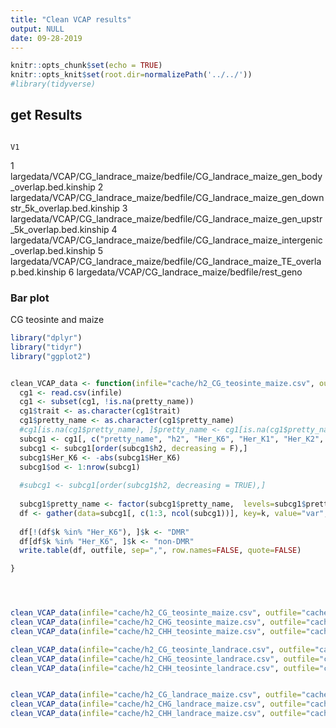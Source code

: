 ```yaml
---
title: "Clean VCAP results"
output: NULL
date: 09-28-2019
---
```



```r
knitr::opts_chunk$set(echo = TRUE) 
knitr::opts_knit$set(root.dir=normalizePath('../../')) 
#library(tidyverse)
```


## get Results
                                                                                             V1
1       largedata/VCAP/CG_landrace_maize/bedfile/CG_landrace_maize_gen_body_overlap.bed.kinship
2 largedata/VCAP/CG_landrace_maize/bedfile/CG_landrace_maize_gen_downstr_5k_overlap.bed.kinship
3   largedata/VCAP/CG_landrace_maize/bedfile/CG_landrace_maize_gen_upstr_5k_overlap.bed.kinship
4     largedata/VCAP/CG_landrace_maize/bedfile/CG_landrace_maize_intergenic_overlap.bed.kinship
5             largedata/VCAP/CG_landrace_maize/bedfile/CG_landrace_maize_TE_overlap.bed.kinship
6                                            largedata/VCAP/CG_landrace_maize/bedfile/rest_geno


### Bar plot

CG teosinte and maize
```r

library("dplyr")
library("tidyr")
library("ggplot2")


clean_VCAP_data <- function(infile="cache/h2_CG_teosinte_maize.csv", outfile="cache/h2_CG_teosinte_maize_cleaned.csv"){
  cg1 <- read.csv(infile)
  cg1 <- subset(cg1, !is.na(pretty_name))
  cg1$trait <- as.character(cg1$trait)
  cg1$pretty_name <- as.character(cg1$pretty_name)
  #cg1[is.na(cg1$pretty_name), ]$pretty_name <- cg1[is.na(cg1$pretty_name), ]$trait
  subcg1 <- cg1[, c("pretty_name", "h2", "Her_K6", "Her_K1", "Her_K2", "Her_K3", "Her_K4", "Her_K5")]
  subcg1 <- subcg1[order(subcg1$h2, decreasing = F),]
  subcg1$Her_K6 <- -abs(subcg1$Her_K6)
  subcg1$od <- 1:nrow(subcg1)
  
  #subcg1 <- subcg1[order(subcg1$h2, decreasing = TRUE),]
  
  subcg1$pretty_name <- factor(subcg1$pretty_name,  levels=subcg1$pretty_name)
  df <- gather(data=subcg1[, c(1:3, ncol(subcg1))], key=k, value="var", 2:3)
  
  df[!(df$k %in% "Her_K6"), ]$k <- "DMR"
  df[df$k %in% "Her_K6", ]$k <- "non-DMR"
  write.table(df, outfile, sep=",", row.names=FALSE, quote=FALSE)

}




clean_VCAP_data(infile="cache/h2_CG_teosinte_maize.csv", outfile="cache/h2_CG_teosinte_maize_cleaned.csv")
clean_VCAP_data(infile="cache/h2_CHG_teosinte_maize.csv", outfile="cache/h2_CHG_teosinte_maize_cleaned.csv")
clean_VCAP_data(infile="cache/h2_CHH_teosinte_maize.csv", outfile="cache/h2_CHH_teosinte_maize_cleaned.csv")

clean_VCAP_data(infile="cache/h2_CG_teosinte_landrace.csv", outfile="cache/h2_CG_teosinte_landrace_cleaned.csv")
clean_VCAP_data(infile="cache/h2_CHG_teosinte_landrace.csv", outfile="cache/h2_CHG_teosinte_landrace_cleaned.csv")
clean_VCAP_data(infile="cache/h2_CHH_teosinte_landrace.csv", outfile="cache/h2_CHH_teosinte_landrace_cleaned.csv")


clean_VCAP_data(infile="cache/h2_CG_landrace_maize.csv", outfile="cache/h2_CG_landrace_maize_cleaned.csv")
clean_VCAP_data(infile="cache/h2_CHG_landrace_maize.csv", outfile="cache/h2_CHG_landrace_maize_cleaned.csv")
clean_VCAP_data(infile="cache/h2_CHH_landrace_maize.csv", outfile="cache/h2_CHH_landrace_maize_cleaned.csv")


```

